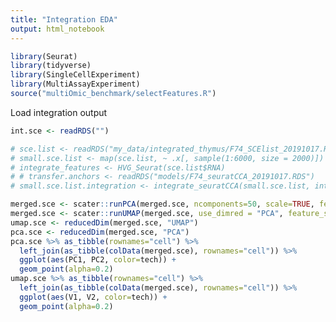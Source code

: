 ```yaml
---
title: "Integration EDA"
output: html_notebook
---
```



```r
library(Seurat)
library(tidyverse)
library(SingleCellExperiment)
library(MultiAssayExperiment)
source("multiOmic_benchmark/selectFeatures.R")
```

Load integration output
```r
int.sce <- readRDS("")
```


```r
# sce.list <- readRDS("my_data/integrated_thymus/F74_SCElist_20191017.RDS")
# small.sce.list <- map(sce.list, ~ .x[, sample(1:6000, size = 2000)])
# integrate_features <- HVG_Seurat(sce.list$RNA)
# # transfer.anchors <- readRDS("models/F74_seuratCCA_20191017.RDS")
# small.sce.list.integration <- integrate_seuratCCA(small.sce.list, integrate_features = integrate_features)

merged.sce <- scater::runPCA(merged.sce, ncomponents=50, scale=TRUE, feature_set = integrate_features)
merged.sce <- scater::runUMAP(merged.sce, use_dimred = "PCA", feature_set = integrate_features, n_neighbors = 30)
umap.sce <- reducedDim(merged.sce, "UMAP")
pca.sce <- reducedDim(merged.sce, "PCA")
pca.sce %>% as_tibble(rownames="cell") %>%
  left_join(as_tibble(colData(merged.sce), rownames="cell")) %>% 
  ggplot(aes(PC1, PC2, color=tech)) +
  geom_point(alpha=0.2)
umap.sce %>% as_tibble(rownames="cell") %>%
  left_join(as_tibble(colData(merged.sce), rownames="cell")) %>% 
  ggplot(aes(V1, V2, color=tech)) +
  geom_point(alpha=0.2)
```

